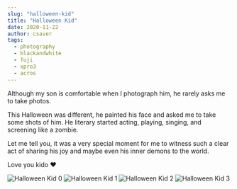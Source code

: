 ```yaml
---
slug: "halloween-kid"
title: "Halloween Kid"
date: 2020-11-22
author: csaver
tags:
  - photography
  - blackandwhite
  - fuji
  - xpro3
  - acros
---
```


Although my son is comfortable when I photograph him, he rarely asks me to take photos.

This Halloween was different, he painted his face and asked me to take some shots of him.
He literary started acting, playing, singing, and screening like a zombie.

Let me tell you, it was a very special moment for me to witness such a clear act of sharing his joy and maybe even his inner demons to the world.

Love you kido ❤️

![Halloween Kid 0](/images/halloween_2126_1200.jpg)
![Halloween Kid 1](/images/halloween_2127_1200.jpg)
![Halloween Kid 2](/images/halloween_2128_1200.jpg)
![Halloween Kid 3](/images/halloween_2129_1200.jpg)
